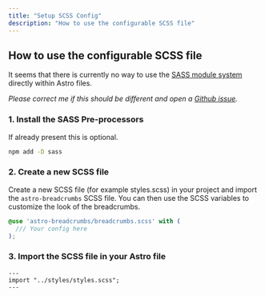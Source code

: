 ```yaml
---
title: "Setup SCSS Config"
description: "How to use the configurable SCSS file"
---
```


## How to use the configurable SCSS file

It seems that there is currently no way to use the [SASS module system](https://sass-lang.com/documentation/modules) directly within Astro files.

*Please correct me if this should be different and open a [Github issue](https://github.com/felix-berlin/astro-breadcrumbs/issues).*

### 1. Install the SASS Pre-processors

If already present this is optional.

```bash
npm add -D sass
```

### 2. Create a new SCSS file

Create a new SCSS file (for example styles.scss) in your project and import the `astro-breadcrumbs` SCSS file. You can then use the SCSS variables to customize the look of the breadcrumbs.

```scss
@use 'astro-breadcrumbs/breadcrumbs.scss' with (
  /// Your config here
);
```

### 3. Import the SCSS file in your Astro file

```astro
---
import "../styles/styles.scss";
---
```


